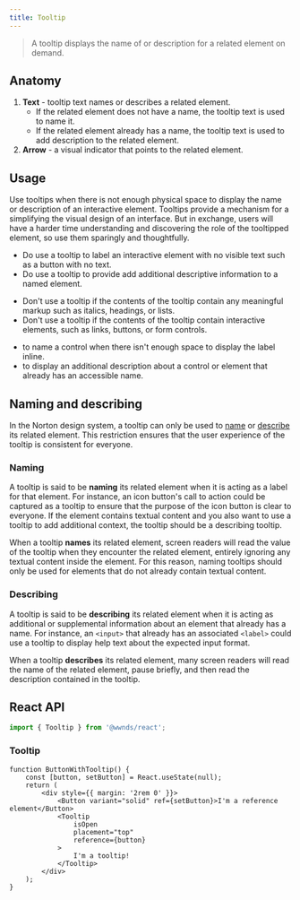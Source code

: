 ```yaml
---
title: Tooltip
---
```



> A tooltip displays the name of or description for a related element on demand.

## Anatomy

1. **Text** - tooltip text names or describes a related element.
	- If the related element does not have a name, the tooltip text is used to name it.
	- If the related element already has a name, the tooltip text is used to add description to the related element.
1. **Arrow** - a visual indicator that points to the related element.

## Usage

Use tooltips when there is not enough physical space to display the name or description of an interactive element.
Tooltips provide a mechanism for a simplifying the visual design of an interface.
But in exchange, users will have a harder time understanding and discovering the role of the tooltipped element, so use them sparingly and thoughtfully.

<CalloutSuccess title="Do">
	<ul>
		<li>Do use a tooltip to label an interactive element with no visible text such as a button with no text.</li>
		<li>Do use a tooltip to provide add additional descriptive information to a named element.</li>
	</ul>
</CalloutSuccess>

<CalloutError title="Don't">
	<ul>
		<li>Don't use a tooltip if the contents of the tooltip contain any meaningful markup such as italics, headings, or lists.</li>
		<li>Don't use a tooltip if the contents of the tooltip contain interactive elements, such as links, buttons, or form controls.</li>
	</ul>
</CalloutError>

<Callout title="Use a tooltip..." border="left">
	<ul>
		<li>to name a control when there isn't enough space to display the label inline.</li>
		<li>to display an additional description about a control or element that already has an accessible name.</li>
	</ul>
</Callout>

## Naming and describing

In the Norton design system, a tooltip can only be used to [name](https://w3c.github.io/aria-practices/#accessible_names)
or [describe](https://w3c.github.io/aria-practices/#accessible_descriptions) its related element.
This restriction ensures that the user experience of the tooltip is consistent for everyone.

### Naming

A tooltip is said to be **naming** its related element when it is acting as a label for that element.
For instance, an icon button's call to action could be captured as a tooltip to ensure that the purpose of the icon button is clear to everyone.
If the element contains textual content and you also want to use a tooltip to add additional context, the tooltip should be a describing tooltip.

<CalloutWarning title="Naming tooltips & screen reader experience">

When a tooltip **names** its related element, screen readers will read the value of the tooltip when they encounter the related element, entirely ignoring any textual content inside the element.
For this reason, naming tooltips should only be used for elements that do not already contain textual content.

</CalloutWarning>

### Describing

A tooltip is said to be **describing** its related element when it is acting as additional or supplemental information about an element that already has a name.
For instance, an `<input>` that already has an associated `<label>` could use a tooltip to display help text about the expected input format.

<CalloutWarning title="Describing tooltips & screen reader experience">

When a tooltip **describes** its related element, many screen readers will read the name of the related element, pause briefly, and then read the description contained in the tooltip.

</CalloutWarning>

## React API

```js
import { Tooltip } from '@wwnds/react';
```

### Tooltip

```tsx live
function ButtonWithTooltip() {
	const [button, setButton] = React.useState(null);
	return (
		<div style={{ margin: '2rem 0' }}>
			<Button variant="solid" ref={setButton}>I'm a reference element</Button>
			<Tooltip
				isOpen
				placement="top"
				reference={button}
			>
				I'm a tooltip!
			</Tooltip>
		</div>
	);
}
```

<PropsTable from={Tooltip} />
